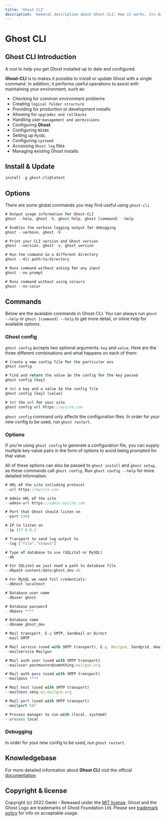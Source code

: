```yaml
---
title: 'Ghost CLI'
description: 'General description about Ghost CLI: How it works, its data structure and command usage.'
---
```


# Ghost CLI

## Ghost CLI Introduction

A rool to help you get Ghost installed up to date and configured.

**Ghost-CLI** is to makes it possible to install or update Ghost with a single command. In addition, it performs useful operations to assist with maintaining your environment, such as:

- Checking for common environment problems
- Creating `logical folder structure`
- Providing for production or development installs
- Allowing for `upgrades and rollbacks`
- Handling user `management and permissions`
- Configuring **Ghost**
- Configuring `NGINX`
- Setting up `MySQL`
- Configuring `systemd`
- Accessing `Ghost log` files
- Managing existing Ghost installs

## Install & Update

```js
install -g ghost-cli@latest
```

## Options

There are some global commands you may find useful using `ghost-cli`

```js
# Output usage information for Ghost-CLI
ghost --help, ghost -h, ghost help, ghost [command] --help

# Enables the verbose logging output for debugging
ghost --verbose, ghost -V

# Print your CLI version and Ghost version
ghost --version, ghost -v, ghost version

# Run the command in a different directory
ghost --dir path/to/directory

# Runs command without asking for any input
ghost --no-prompt

# Runs command without using colours
ghost --no-color
```

## Commands

Below are the available commands in Ghost-CLI. You can always run `ghost --help` or `ghost [command] --help` to get more detail, or inline help for available options.

### Ghost config

`ghost config` accepts two optional arguments: `key` and `value`. Here are the three different combinations and what happens on each of them:

```js
# Create a new config file for the particular env
ghost config

# Find and return the value in the config for the key passed
ghost config [key]

# Set a key and a value in the config file
ghost config [key] [value]

# Set the url for your site
ghost config url https://mysite.com
```

`ghost config` command only affects the configuration files. In order for your new config to be used, run `ghost restart`.

### Options

If you’re using `ghost config` to generate a configuration file, you can supply multiple key-value pairs in the form of options to avoid being prompted for that value.

All of these options can also be passed to `ghost install` and `ghost setup`, as these commands call `ghost config`.
Run `ghost config --help` for more detailed information.

```js filename="Application options"
# URL of the site including protocol
--url https://mysite.com

# Admin URL of the site
--admin-url https://admin.mysite.com

# Port that Ghost should listen on
--port 2368

# IP to listen on
--ip 127.0.0.1

# Transport to send log output to
--log ["file","stdout"]
```

```js filename="Database options"
# Type of database to use (SQLite3 or MySQL)
--db

# For SQLite3 we just need a path to database file
--dbpath content/data/ghost_dev.db

# For MySQL we need full credentials:
--dbhost localhost

# Database user name
--dbuser ghost

# Database password
--dbpass ****

# Database name
--dbname ghost_dev
```

```js filename="Mail options"
# Mail transport, E.g SMTP, Sendmail or Direct
--mail SMTP

# Mail service (used with SMTP transport), E.g. Mailgun, Sendgrid, Gmail, SES...
--mailservice Mailgun

# Mail auth user (used with SMTP transport)
--mailuser postmaster@something.mailgun.org

# Mail auth pass (used with SMTP transport)
--mailpass ****

# Mail host (used with SMTP transport)
--mailhost smtp.eu.mailgun.org

# Mail port (used with SMTP transport)
--mailport 587
```

```js filename="Service options"
# Process manager to run with (local, systemd)
--process local
```

### Debugging
In order for your new config to be used, run `ghost restart`.

## Knowledgebase
For more detailed information about **Ghost CLI** visit the official [documentation](https://ghost.org/docs/ghost-cli/)

## Copyright & license
Copyright (c) 2022 Genki - Released under the [MIT license](https://github.com/genkimedia/ghost/blob/main/LICENSE). Ghost and the Ghost Logo are trademarks of Ghost Foundation Ltd. Please see [trademark policy](https://ghost.org/trademark/) for info on acceptable usage.

